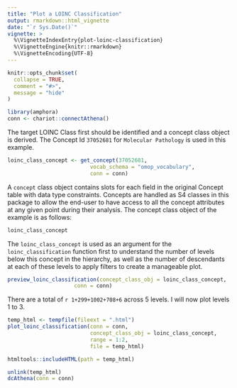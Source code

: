 ```yaml
---
title: "Plot a LOINC Classification"
output: rmarkdown::html_vignette
date: "`r Sys.Date()`"  
vignette: >
  %\VignetteIndexEntry{plot-loinc-classification}
  %\VignetteEngine{knitr::rmarkdown}
  %\VignetteEncoding{UTF-8}
---
```


```r
knitr::opts_chunk$set(
  collapse = TRUE,
  comment = "#>",
  message = "hide"
)
```

```r
library(amphora)
conn <- chariot::connectAthena()
```

The target LOINC Class first should be identified and a concept class object is derived. The Concept Id `37052681` for `Molecular Pathology` is used in this example.    

```r
loinc_class_concept <- get_concept(37052681,
                          vocab_schema = "omop_vocabulary",
                          conn = conn)
```

A `concept` class object contains slots for each field in the original Concept table with data type constraints. Concepts are handled as S4 classes in this package to allow the end-user to have access to all the concept attributes at any given point during their analysis. The concept class object of the example is as follows:

```r
loinc_class_concept
```

The `loinc_class_concept` is used as an argument for the `loinc_classification` function first to understand the number of levels below this concept in the hierarchy, as well as the number of descendants at each of these levels to apply filters to create a manageable plot.  

```r
preview_loinc_classification(concept_class_obj = loinc_class_concept,
                     conn = conn)
```

There are a total of `r 1+299+1002+708+6` across 5 levels. I will now plot levels 1 to 3. 

```r
temp_html <- tempfile(fileext = ".html")
plot_loinc_classification(conn = conn,
                          concept_class_obj = loinc_class_concept,
                          range = 1:2,
                          file = temp_html)
```

```r
htmltools::includeHTML(path = temp_html)
```



```r
unlink(temp_html)
dcAthena(conn = conn)
```

